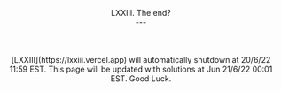 
<Header dir={["blog", "lxxiii-the-end"]} />
<br />
<br />
<br />
<PageTitle title="manuanish | LXXIII. The end?" />
<BlogTitle>LXXIII. The end?</BlogTitle>
<Author userName="manuanish" readTime={2} date="11/6/22" />
<br />
---
<br/>
<br/>
<BlogImage src="/blog/valete.png" width="503" height="509" caption="Valēte!"/>
<br/>
<br/>
[LXXIII](https://lxxiii.vercel.app) will automatically shutdown at 20/6/22 11:59 EST. This page will be updated with solutions at Jun 21/6/22 00:01 EST. Good Luck.
